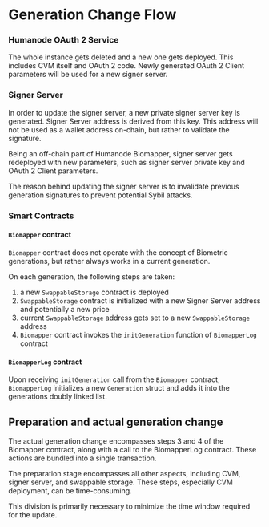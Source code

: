 # Generation Change Flow

### Humanode OAuth 2 Service

The whole instance gets deleted and a new one gets deployed. This includes CVM itself and OAuth 2 code. Newly generated OAuth 2 Client parameters will be used for a new signer server.

### Signer Server

In order to update the signer server, a new private signer server key is generated. Signer Server address is derived from this key. This address will not be used as a wallet address on-chain, but rather to validate the signature.

Being an off-chain part of Humanode Biomapper, signer server gets redeployed with new parameters, such as signer server private key and OAuth 2 Client parameters.

The reason behind updating the signer server is to invalidate previous generation signatures to prevent potential Sybil attacks.

### Smart Contracts

#### **`Biomapper` contract**

`Biomapper` contract does not operate with the concept of Biometric generations, but rather always works in a current generation.

On each generation, the following steps are taken:

1. a new `SwappableStorage` contract is deployed
2. `SwappableStorage` contract is initialized with a new Signer Server address and potentially a new price
3. current `SwappableStorage` address gets set to a new `SwappableStorage` address
4. `Biomapper` contract invokes the `initGeneration` function of `BiomapperLog` contract

#### **`BiomapperLog` contract**

Upon receiving `initGeneration` call from the `Biomapper` contract, `BiomapperLog` initializes a new `Generation` struct and adds it into the generations doubly linked list.

## Preparation and actual generation change

The actual generation change encompasses steps 3 and 4 of the Biomapper contract, along with a call to the BiomapperLog contract. These actions are bundled into a single transaction.

The preparation stage encompasses all other aspects, including CVM, signer server, and swappable storage. These steps, especially CVM deployment, can be time-consuming.

This division is primarily necessary to minimize the time window required for the update.
